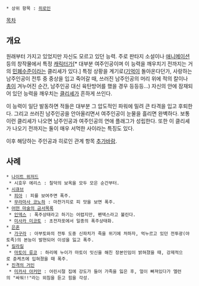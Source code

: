  * 상위 항목 : [[히로인]]

[[목차]]
== 개요 ==
원래부터 가지고 있었지만 자신도 모르고 있던 능력. 주로 판타지 소설이나 [[애니메이션]] 등의 창작물에서 특정 [[캐릭터]]가[* 대부분 여주인공이며 이 능력을 깨우치기 전까지는 거의 [[민폐]]수준이라는 클리셰가 있다.] 특정 상황을 계기로([[기억]]이 돌아온다던가, 사랑하는 남주인공이 전투 중 중상을 입고 죽어갈 때, 쓰러진 남주인공의 머리 위에 적의 칼이나 [[총]]이 겨누어진 순간, 남주인공 대신 육탄방어를 했을 경우 등등등...) 자신의 안에 잠재되어 있던 능력을 깨우치는 [[클리셰]]가 흔하게 쓰인다.

이 능력이 일단 발동하면 적들은 대부분 그 압도적인 파워에 밀려 큰 타격을 입고 후퇴한다. 그리고 쓰러진 남주인공을 안아올리면서 여주인공이 눈물을 흘리면 완벽하다. 보통 이런 클리셰가 나오면 남주인공과 여주인공의 연애 플래그가 성립한다. 또한 이 클리셰가 나오기 전까지는 둘이 매우 서먹한 사이라는 특징도 있다.

이후 해당하는 주인공과 히로인 관계 항목 [[추가바람]].

== 사례 ==
 * [[나이트 위저드]]
  * 시호우 에리스 : 칠덕의 보옥을 모두 모은 순간부터.
 * [[시큐브]]
  * [[피아]] : 피를 보여주면 폭주.
  * [[무라마사 코노하]] : 마찬가지로 피 맛을 보면 폭주.
 * [[어떤 마술의 금서목록]]
  * [[인덱스(어떤 마술의 금서목록)|인덱스]] : 폭주상태라고 하기는 어렵지만, 펜덱스라고 불린다.
  * [[미사카 미코토]] : 초전자포에서 일종의 폭주상태화.
 * [[은혼]]
  * [[가구라]] : 아부토와의 전투 도중 신파치가 죽을 위기에 처하자, 억누르고 있던 전투광(야토족)의 본능이 발현되어 이성을 잃고 폭주.
 * [[킬라킬]]
  * [[마토이 류코]] : 하리메 누이가 마토이 잇신을 해친 장본인임이 밝혀졌을 때, 강제적으로 쥰케츠에 입혀졌을 때 폭주.
 * [[진격의 거인]]
  * [[미카사 아커만]] : 어린시절 집에 강도가 들어 가족을 잃은 후, 얼이 빠져있다가 엘런의 "싸워!!"라는 외침을 듣고 힘을 각성.
